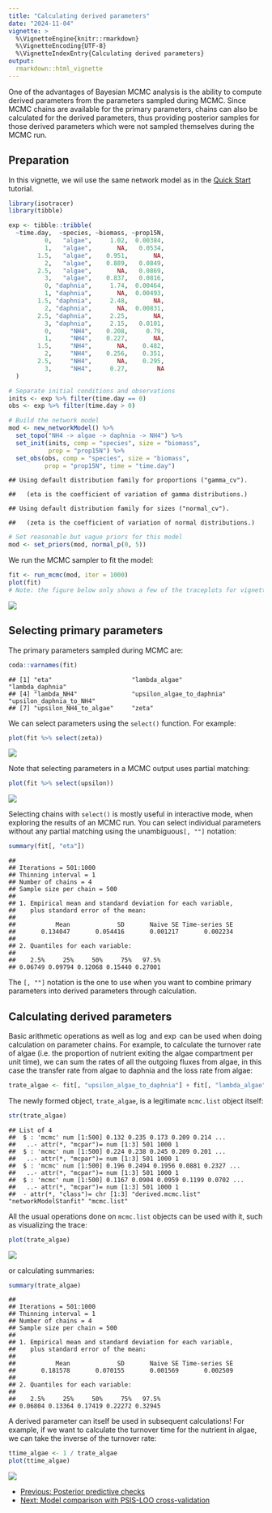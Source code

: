 ```yaml
---
title: "Calculating derived parameters"
date: "2024-11-04"
vignette: >
  %\VignetteEngine{knitr::rmarkdown}
  %\VignetteEncoding{UTF-8}
  %\VignetteIndexEntry{Calculating derived parameters}
output:
  rmarkdown::html_vignette
---
```




One of the advantages of Bayesian MCMC analysis is the ability to compute derived parameters from the parameters sampled during MCMC. Since MCMC chains are available for the primary parameters, chains can also be calculated for the derived parameters, thus providing posterior samples for those derived parameters which were not sampled themselves during the MCMC run.

## Preparation

In this vignette, we wil use the same network model as in the [Quick Start](tutorial-010-quick-start.html) tutorial.


``` r
library(isotracer)
library(tibble)
```


``` r
exp <- tibble::tribble(
  ~time.day,  ~species, ~biomass, ~prop15N,
          0,   "algae",     1.02,  0.00384,
          1,   "algae",       NA,   0.0534,
        1.5,   "algae",    0.951,       NA,
          2,   "algae",    0.889,   0.0849,
        2.5,   "algae",       NA,   0.0869,
          3,   "algae",    0.837,   0.0816,
          0, "daphnia",     1.74,  0.00464,
          1, "daphnia",       NA,  0.00493,
        1.5, "daphnia",     2.48,       NA,
          2, "daphnia",       NA,  0.00831,
        2.5, "daphnia",     2.25,       NA,
          3, "daphnia",     2.15,   0.0101,
          0,     "NH4",    0.208,     0.79,
          1,     "NH4",    0.227,       NA,
        1.5,     "NH4",       NA,    0.482,
          2,     "NH4",    0.256,    0.351,
        2.5,     "NH4",       NA,    0.295,
          3,     "NH4",     0.27,        NA
  )

# Separate initial conditions and observations
inits <- exp %>% filter(time.day == 0)
obs <- exp %>% filter(time.day > 0)

# Build the network model
mod <- new_networkModel() %>%
  set_topo("NH4 -> algae -> daphnia -> NH4") %>%
  set_init(inits, comp = "species", size = "biomass",
           prop = "prop15N") %>%
  set_obs(obs, comp = "species", size = "biomass",
          prop = "prop15N", time = "time.day")
```

```
## Using default distribution family for proportions ("gamma_cv").
```

```
##   (eta is the coefficient of variation of gamma distributions.)
```

```
## Using default distribution family for sizes ("normal_cv").
```

```
##   (zeta is the coefficient of variation of normal distributions.)
```

``` r
# Set reasonable but vague priors for this model
mod <- set_priors(mod, normal_p(0, 5))
```

We run the MCMC sampler to fit the model:


``` r
fit <- run_mcmc(mod, iter = 1000)
plot(fit)
# Note: the figure below only shows a few of the traceplots for vignette concision
```

<img src="figures/z-fig-110-unnamed-chunk-5-1.jpeg" style="display: block; margin: auto;" />

## Selecting primary parameters

The primary parameters sampled during MCMC are:


``` r
coda::varnames(fit)
```

```
## [1] "eta"                      "lambda_algae"             "lambda_daphnia"          
## [4] "lambda_NH4"               "upsilon_algae_to_daphnia" "upsilon_daphnia_to_NH4"  
## [7] "upsilon_NH4_to_algae"     "zeta"
```

We can select parameters using the `select()` function. For example:


``` r
plot(fit %>% select(zeta))
```

<img src="figures/z-fig-110-unnamed-chunk-7-1.jpeg" style="display: block; margin: auto;" />

Note that selecting parameters in a MCMC output uses partial matching:


``` r
plot(fit %>% select(upsilon))
```

<img src="figures/z-fig-110-unnamed-chunk-8-1.jpeg" style="display: block; margin: auto;" />

Selecting chains with `select()` is mostly useful in interactive mode, when exploring the results of an MCMC run. You can select individual parameters without any partial matching using the unambiguous`[, ""]` notation:


``` r
summary(fit[, "eta"])
```

```
## 
## Iterations = 501:1000
## Thinning interval = 1 
## Number of chains = 4 
## Sample size per chain = 500 
## 
## 1. Empirical mean and standard deviation for each variable,
##    plus standard error of the mean:
## 
##           Mean             SD       Naive SE Time-series SE 
##       0.134047       0.054416       0.001217       0.002234 
## 
## 2. Quantiles for each variable:
## 
##    2.5%     25%     50%     75%   97.5% 
## 0.06749 0.09794 0.12068 0.15440 0.27001
```

The `[, ""]` notation is the one to use when you want to combine primary parameters into derived parameters through calculation.

## Calculating derived parameters

Basic arithmetic operations as well as $\log$ and $\exp$ can be used when doing calculation on parameter chains. For example, to calculate the turnover rate of algae (i.e. the proportion of nutrient exiting the algae compartment per unit time), we can sum the rates of all the outgoing fluxes from algae, in this case the transfer rate from algae to daphnia and the loss rate from algae:


``` r
trate_algae <- fit[, "upsilon_algae_to_daphnia"] + fit[, "lambda_algae"]
```

The newly formed object, `trate_algae`, is a legitimate `mcmc.list` object itself:


``` r
str(trate_algae)
```

```
## List of 4
##  $ : 'mcmc' num [1:500] 0.132 0.235 0.173 0.209 0.214 ...
##   ..- attr(*, "mcpar")= num [1:3] 501 1000 1
##  $ : 'mcmc' num [1:500] 0.224 0.238 0.245 0.209 0.201 ...
##   ..- attr(*, "mcpar")= num [1:3] 501 1000 1
##  $ : 'mcmc' num [1:500] 0.196 0.2494 0.1956 0.0881 0.2327 ...
##   ..- attr(*, "mcpar")= num [1:3] 501 1000 1
##  $ : 'mcmc' num [1:500] 0.1167 0.0904 0.0959 0.1199 0.0702 ...
##   ..- attr(*, "mcpar")= num [1:3] 501 1000 1
##  - attr(*, "class")= chr [1:3] "derived.mcmc.list" "networkModelStanfit" "mcmc.list"
```

All the usual operations done on `mcmc.list` objects can be used with it, such as visualizing the trace:


``` r
plot(trate_algae)
```

<img src="figures/z-fig-110-unnamed-chunk-12-1.jpeg" style="display: block; margin: auto;" />

or calculating summaries:


``` r
summary(trate_algae)
```

```
## 
## Iterations = 501:1000
## Thinning interval = 1 
## Number of chains = 4 
## Sample size per chain = 500 
## 
## 1. Empirical mean and standard deviation for each variable,
##    plus standard error of the mean:
## 
##           Mean             SD       Naive SE Time-series SE 
##       0.181578       0.070155       0.001569       0.002509 
## 
## 2. Quantiles for each variable:
## 
##    2.5%     25%     50%     75%   97.5% 
## 0.06804 0.13364 0.17419 0.22272 0.32945
```

A derived parameter can itself be used in subsequent calculations! For example, if we want to calculate the turnover time for the nutrient in algae, we can take the inverse of the turnover rate:


``` r
ttime_algae <- 1 / trate_algae
plot(ttime_algae)
```

<img src="figures/z-fig-110-unnamed-chunk-14-1.jpeg" style="display: block; margin: auto;" />

<nav aria-label="Page navigation">
 <ul class="pagination justify-content-end">
  <li class="page-item"><a class="page-link" href="tutorial-100-posterior-predictive-checks.html">Previous: Posterior predictive checks</a></li>
  <li class="page-item"><a class="page-link" href="tutorial-120-howto-simulations.html">Next: Model comparison with PSIS-LOO cross-validation</a></li>
 </ul>
</nav>
